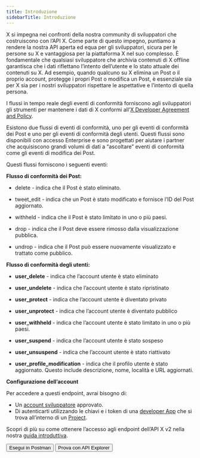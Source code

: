 ```yaml
---
title: Introduzione
sidebarTitle: Introduzione
---
```



X si impegna nei confronti della nostra community di sviluppatori che costruiscono con l’API X. Come parte di questo impegno, puntiamo a rendere la nostra API aperta ed equa per gli sviluppatori, sicura per le persone su X e vantaggiosa per la piattaforma X nel suo complesso. È fondamentale che qualsiasi sviluppatore che archivia contenuti di X offline garantisca che i dati riflettano l’intento dell’utente e lo stato attuale dei contenuti su X. Ad esempio, quando qualcuno su X elimina un Post o il proprio account, protegge i propri Post o modifica un Post, è essenziale sia per X sia per i nostri sviluppatori rispettare le aspettative e l’intento di quella persona.

I flussi in tempo reale degli eventi di conformità forniscono agli sviluppatori gli strumenti per mantenere i dati di X conformi all’[X Developer Agreement and Policy](https://developer.x.com/en/developer-terms/policy). 

Esistono due flussi di eventi di conformità, uno per gli eventi di conformità dei Post e uno per gli eventi di conformità degli utenti. Questi flussi sono disponibili con accesso Enterprise e sono progettati per aiutare i partner che acquisiscono grandi volumi di dati a “ascoltare” eventi di conformità come gli eventi di modifica dei Post.

Questi flussi forniscono i seguenti eventi: 

**Flusso di conformità dei Post:**

- delete - indica che il Post è stato eliminato.

- tweet\_edit - indica che un Post è stato modificato e fornisce l’ID del Post aggiornato. 

- withheld - indica che il Post è stato limitato in uno o più paesi. 

- drop - indica che il Post deve essere rimosso dalla visualizzazione pubblica.

- undrop - indica che il Post può essere nuovamente visualizzato e trattato come pubblico.

**Flusso di conformità degli utenti:**

- **user\_delete** - indica che l’account utente è stato eliminato

- **user\_undelete** - indica che l’account utente è stato ripristinato

- **user\_protect** - indica che l’account utente è diventato privato

- **user\_unprotect** - indica che l’account utente è diventato pubblico

- **user\_withheld** - indica che l’account utente è stato limitato in uno o più paesi. 

- **user\_suspend** - indica che l’account utente è stato sospeso

- **user\_unsuspend** - indica che l’account utente è stato riattivato

- **user\_profile\_modification** - indica che il profilo utente è stato aggiornato. Questo include descrizione, nome, località e URL aggiornati.

**Configurazione dell’account**

Per accedere a questi endpoint, avrai bisogno di:

- Un [account sviluppatore](https://developer.x.com/en/portal/petition/essential/basic-info) approvato.
- Di autenticarti utilizzando le chiavi e i token di una [developer App](/it/resources/fundamentals/developer-apps) che si trova all’interno di un [Project](/it/resources/fundamentals/projects). 

Scopri di più su come ottenere l’accesso agli endpoint dell’API X v2 nella nostra [guida introduttiva](/it/x-api/getting-started/getting-access).

<div className="flex space-x-2">
  <Button href="https://app.getpostman.com/run-collection/9956214-784efcda-ed4c-4491-a4c0-a26470a67400">
    Esegui in Postman
  </Button>

  <Button href="https://developer.x.com/apitools/api?endpoint=/2/compliance/jobs">
    Prova con API Explorer
  </Button>
</div>
